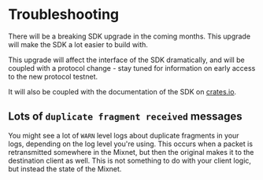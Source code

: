# Troubleshooting

<Callout type="warning">
  There will be a breaking SDK upgrade in the coming months. This upgrade will make the SDK a lot easier to build with.

This upgrade will affect the interface of the SDK dramatically, and will be coupled with a protocol change - stay tuned for information on early access to the new protocol testnet.

It will also be coupled with the documentation of the SDK on [crates.io](https://crates.io/).
</Callout>
## Lots of `duplicate fragment received` messages
You might see a lot of `WARN` level logs about duplicate fragments in your logs, depending on the log level you're using. This occurs when a packet is retransmitted somewhere in the Mixnet, but then the original makes it to the destination client as well. This is not something to do with your client logic, but instead the state of the Mixnet.
